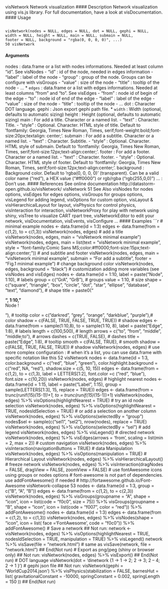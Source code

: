 

visNetwork Network visualization
#### Description
Network visualization using vis.js library. For full documentation, have a look at visDocumentation.
#### Usage
<pre><code>
visNetwork(nodes = NULL, edges = NULL, dot = NULL, gephi = NULL,
width = NULL, height = NULL, main = NULL, submain = NULL,
footer = NULL, background = "rgba(0, 0, 0, 0)", ...)
50 visNetwork
</code></pre>
#### Arguments
nodes : data.frame or a list with nodes informations. Needed at least column "id". See
visNodes
-  "id" : id of the node, needed in edges information
-  "label" : label of the node
-  "group" : group of the node. Groups can be configure with visGroups
-  "value" : size of the node
-  "title" : tooltip of the node
-  ...
* ``edges`` :  data.frame or a list with edges informations. Needed at least columns "from"
and "to". See visEdges
-  "from" : node id of begin of the edge
-  "to" : node id of end of the edge
-  "label" : label of the edge
-  "value" : size of the node
-  "title" : tooltip of the node
-  ...
dot : Character DOT language.
gephi : Json export gephi path file.
* ``width`` :   Width (optional, defaults to automatic sizing)
height : Height (optional, defaults to automatic sizing)
main : For add a title. Character or a named list.
-  "text" : Character. Title.
-  "style" : Optional. Character. HTML style of title. Default to ’fontfamily:
Georgia, Times New Roman, Times, serif;font-weight:bold;font-size:20px;textalign:
center;’.
submain : For add a subtitle. Character or a named list.
-  "text" : Character. Subtitle.
-  "style" : Optional. Character. HTML style of submain. Default to ’fontfamily:
Georgia, Times New Roman, Times, serif;font-size:12px;text-align:center;’.
footer : For add a footer. Character or a named list.
-  "text" : Character. footer.
-  "style" : Optional. Character. HTML style of footer. Default to ’fontfamily:
Georgia, Times New Roman, Times, serif;font-size:12px;text-align:center;’.
background : Background color. Default to ’rgba(0, 0, 0, 0)’ (transparent). Can be a valid
color name ("red"), a HEX value ("#ff0000") or rgb/rgba ("rgb(255,0,0)")
... : Don’t use.
#### References
See online documentation http://datastorm-open.github.io/visNetwork/
visNetwork 51
See Also
visNodes for nodes options, visEdges for edges options, visGroups for groups options, visLegend
for adding legend, visOptions for custom option, visLayout & visHierarchicalLayout for layout,
visPhysics for control physics, visInteraction for interaction, visNetworkProxy for play with network
using shiny, visTree to visualize CART rpart tree, visNetworkEditor to edit your network,
visDocumentation, visEvents, visConfigure ...
#### Examples
```r
# minimal example
nodes <- data.frame(id = 1:3)
edges <- data.frame(from = c(1,2), to = c(1,3))
visNetwork(nodes, edges)
# add a title
visNetwork(nodes, edges, main = "visNetwork minimal example")
visNetwork(nodes, edges, main = list(text = "visNetwork minimal example",
style = "font-family:Comic Sans MS;color:#ff0000;font-size:15px;text-align:center;"))
# and subtitle and footer
visNetwork(nodes, edges, main = "visNetwork minimal example",
submain = "For add a subtitle", footer = "Fig.1 minimal example")
# change background color
visNetwork(nodes, edges, background = "black")
# customization adding more variables (see visNodes and visEdges)
nodes <- data.frame(id = 1:10,
label = paste("Node", 1:10), # labels
group = c("GrA", "GrB"), # groups
value = 1:10, # size
shape = c("square", "triangle", "box", "circle", "dot", "star",
"ellipse", "database", "text", "diamond"), # shape
title = paste0("<p><b>", 1:10,"</b><br>Node !</p>"), # tooltip
color = c("darkred", "grey", "orange", "darkblue", "purple"),# color
shadow = c(FALSE, TRUE, FALSE, TRUE, TRUE)) # shadow
edges <- data.frame(from = sample(1:10,8), to = sample(1:10, 8),
label = paste("Edge", 1:8), # labels
length = c(100,500), # length
arrows = c("to", "from", "middle", "middle;to"), # arrows
dashes = c(TRUE, FALSE), # dashes
title = paste("Edge", 1:8), # tooltip
smooth = c(FALSE, TRUE), # smooth
shadow = c(FALSE, TRUE, FALSE, TRUE)) # shadow
visNetwork(nodes, edges)
# use more complex configuration :
# when it's a list, you can use data.frame with specific notation like this
52 visNetwork
nodes <- data.frame(id = 1:3, color.background = c("red", "blue", "green"),
color.highlight.background = c("red", NA, "red"), shadow.size = c(5, 10, 15))
edges <- data.frame(from = c(1,2), to = c(1,3),
label = LETTERS[1:2], font.color =c ("red", "blue"), font.size = c(10,20))
visNetwork(nodes, edges)
# highlight nearest
nodes <- data.frame(id = 1:15, label = paste("Label", 1:15),
group = sample(LETTERS[1:3], 15, replace = TRUE))
edges <- data.frame(from = trunc(runif(15)*(15-1))+1,
to = trunc(runif(15)*(15-1))+1)
visNetwork(nodes, edges) %>% visOptions(highlightNearest = TRUE)
# try an id node selection
visNetwork(nodes, edges) %>%
visOptions(highlightNearest = TRUE, nodesIdSelection = TRUE)
# or add a selection on another column
visNetwork(nodes, edges) %>%
visOptions(selectedBy = "group")
nodes$sel <- sample(c("sel1", "sel2"), nrow(nodes), replace = TRUE)
visNetwork(nodes, edges) %>%
visOptions(selectedBy = "sel")
# add legend
visNetwork(nodes, edges) %>% visLegend()
# directed network
visNetwork(nodes, edges) %>%
visEdges(arrows = 'from', scaling = list(min = 2, max = 2))
# custom navigation
visNetwork(nodes, edges) %>%
visInteraction(navigationButtons = TRUE)
# data Manipulation
visNetwork(nodes, edges) %>% visOptions(manipulation = TRUE)
# Hierarchical Layout
visNetwork(nodes, edges) %>% visHierarchicalLayout()
# freeze network
visNetwork(nodes, edges) %>%
visInteraction(dragNodes = FALSE, dragView = FALSE, zoomView = FALSE)
# use fontAwesome icons using groups or nodes options
# font-awesome is not part of dependencies. use addFontAwesome() if needed
# http://fortawesome.github.io/Font-Awesome
visNetwork-collapse 53
nodes <- data.frame(id = 1:3, group = c("B", "A", "B"))
edges <- data.frame(from = c(1,2), to = c(2,3))
visNetwork(nodes, edges) %>%
visGroups(groupname = "A", shape = "icon", icon = list(code = "f0c0", size = 75)) %>%
visGroups(groupname = "B", shape = "icon", icon = list(code = "f007", color = "red")) %>%
addFontAwesome()
nodes <- data.frame(id = 1:3)
edges <- data.frame(from = c(1,2), to = c(1,3))
visNetwork(nodes, edges) %>%
visNodes(shape = "icon", icon = list( face ='FontAwesome', code = "f0c0")) %>%
addFontAwesome()
# Save a network
## Not run:
network <- visNetwork(nodes, edges) %>%
visOptions(highlightNearest = TRUE, nodesIdSelection = TRUE,
manipulation = TRUE) %>% visLegend()
network %>% visSave(file = "network.html")
# same as
visSave(network, file = "network.html")
## End(Not run)
# Export as png/jpeg (shiny or browser only)
## Not run:
visNetwork(nodes, edges) %>%
visExport()
## End(Not run)
# DOT language
visNetwork(dot = 'dinetwork {1 -> 1 -> 2; 2 -> 3; 2 -- 4; 2 -> 1 }')
# gephi json file
## Not run:
visNetwork(gephi = 'WorldCup2014.json') %>% visPhysics(stabilization = FALSE, barnesHut = list(
gravitationalConstant = -10000,
springConstant = 0.002,
springLength = 150
))
## End(Not run)
